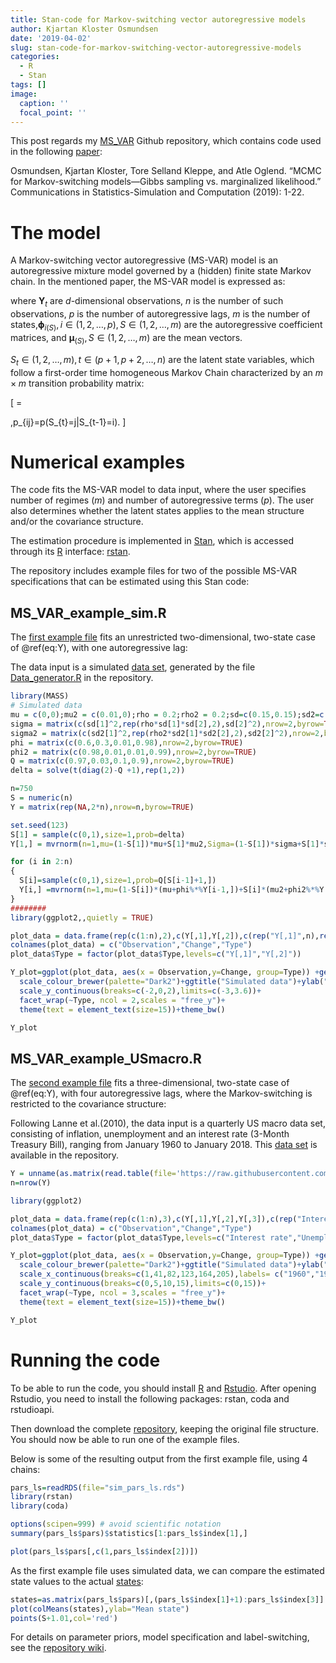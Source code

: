 ---
title: Stan-code for Markov-switching vector autoregressive models
author: Kjartan Kloster Osmundsen
date: '2019-04-02'
slug: stan-code-for-markov-switching-vector-autoregressive-models
categories:
  - R
  - Stan
tags: []
image:
  caption: ''
  focal_point: ''
---

This post regards my [MS_VAR](https://github.com/kjartako/MS_VAR) Github repository, which contains code used in the following [paper](https://www.tandfonline.com/doi/full/10.1080/03610918.2019.1565580):

Osmundsen, Kjartan Kloster, Tore Selland Kleppe, and Atle Oglend. "MCMC for Markov-switching models—Gibbs sampling vs. marginalized likelihood." Communications in Statistics-Simulation and Computation (2019): 1-22.

# The model

A Markov-switching vector autoregressive (MS-VAR) model is an autoregressive mixture model governed by a (hidden) finite state Markov chain. In the mentioned paper, the MS-VAR model is expressed as:

\begin{equation}
\boldsymbol{Y}_{t} =\left[\sum_{i=1}^p {\boldsymbol{\phi}_i}_{(S_{t})}\boldsymbol{Y}_{t-i} \right]+\boldsymbol{\mu}_{(S_{t})}+\boldsymbol{\epsilon}_{t},\qquad\boldsymbol{\epsilon}_{t}\sim\mathcal{N}\left(\boldsymbol{0},\boldsymbol{\Sigma}_{(S_{t})}\right),\qquad\boldsymbol{Y}_{t}\in\mathbb{R}^{d},
(\#eq:Y)
\end{equation}
where $\boldsymbol{Y}_{t}$ are $d$-dimensional observations, $n$ is the number of such observations, $p$ is the number of autoregressive lags, $m$ is the number of states,${\boldsymbol{\phi}_i}_{(S)},i\in(1,2,\dots,p),S\in(1,2,\dots,m)$ are the autoregressive
coefficient matrices, and $\boldsymbol{\mu}_{(S)},S\in(1,2,\dots,m)$
are the mean vectors.

$S_{t}\in(1,2,\dots,m),t\in(p+1,p+2,\dots,n)$ are
the latent state variables, which follow a first-order time homogeneous
Markov Chain characterized by an $m \times m$ transition probability matrix: 

\[
\boldsymbol{Q}=\begin{bmatrix}p_{11} & \dots & p_{1m}\\
\vdots & \vdots & \vdots\\
p_{m1} & \dots & p_{mm}
\end{bmatrix},\qquad p_{ij}=p(S_{t}=j|S_{t-1}=i).
\]

# Numerical examples

The code fits the MS-VAR model to data input, where the user specifies number of regimes ($m$) and number of autoregressive terms ($p$). The user also determines whether the latent states applies to the mean structure and/or the covariance structure.

The estimation procedure is implemented in [Stan](https://mc-stan.org/), which is accessed through its [R](https://www.r-project.org/) interface: [rstan](https://mc-stan.org/users/interfaces/rstan).

The repository includes example files for two of the possible MS-VAR specifications that can be estimated using this Stan code:  

## MS_VAR_example_sim.R
The [first example file](https://github.com/kjartako/MS_VAR/blob/master/MS_VAR/MS_VAR_example_sim.R) fits an unrestricted two-dimensional, two-state case of \@ref(eq:Y), with one autoregressive lag:

\begin{equation}
\boldsymbol{Y}_{t} ={\boldsymbol{\phi}_1}_{(S_{t})}\boldsymbol{Y}_{t-1} +\boldsymbol{\mu}_{(S_{t})}+\boldsymbol{\epsilon}_{t},\qquad\boldsymbol{\epsilon}_{t}\sim\mathcal{N}\left(\boldsymbol{0},\boldsymbol{\Sigma}_{(S_{t})}\right),\qquad\boldsymbol{Y}_{t}\in\mathbb{R}^{2}.
\end{equation}

The data input is a simulated [data set](https://github.com/kjartako/MS_VAR/blob/master/MS_VAR/Data/Y_750.txt), generated by the file [Data_generator.R](https://github.com/kjartako/MS_VAR/blob/master/MS_VAR/Data/Data_generator.R) in the repository.

```{r sim,echo=FALSE}
library(MASS)
# Simulated data
mu = c(0,0);mu2 = c(0.01,0);rho = 0.2;rho2 = 0.2;sd=c(0.15,0.15);sd2=c(0.3,0.25)
sigma = matrix(c(sd[1]^2,rep(rho*sd[1]*sd[2],2),sd[2]^2),nrow=2,byrow=TRUE)
sigma2 = matrix(c(sd2[1]^2,rep(rho2*sd2[1]*sd2[2],2),sd2[2]^2),nrow=2,byrow=TRUE)
phi = matrix(c(0.6,0.3,0.01,0.98),nrow=2,byrow=TRUE)
phi2 = matrix(c(0.98,0.01,0.01,0.99),nrow=2,byrow=TRUE)
Q = matrix(c(0.97,0.03,0.1,0.9),nrow=2,byrow=TRUE)
delta = solve(t(diag(2)-Q +1),rep(1,2))

n=750
S = numeric(n)
Y = matrix(rep(NA,2*n),nrow=n,byrow=TRUE)

set.seed(123)
S[1] = sample(c(0,1),size=1,prob=delta)
Y[1,] = mvrnorm(n=1,mu=(1-S[1])*mu+S[1]*mu2,Sigma=(1-S[1])*sigma+S[1]*sigma2)

for (i in 2:n)
{
  S[i]=sample(c(0,1),size=1,prob=Q[S[i-1]+1,])
  Y[i,] =mvrnorm(n=1,mu=(1-S[i])*(mu+phi%*%Y[i-1,])+S[i]*(mu2+phi2%*%Y[i-1,]),Sigma=(sigma*(1-S[i])+sigma2*S[i]))
}
########
library(ggplot2,,quietly = TRUE)

plot_data = data.frame(rep(c(1:n),2),c(Y[,1],Y[,2]),c(rep("Y[,1]",n),rep("Y[,2]",n)))
colnames(plot_data) = c("Observation","Change","Type")
plot_data$Type = factor(plot_data$Type,levels=c("Y[,1]","Y[,2]"))

Y_plot=ggplot(plot_data, aes(x = Observation,y=Change, group=Type)) +geom_line(size=1)+
  scale_colour_brewer(palette="Dark2")+ggtitle("Simulated data")+ylab("")+
  scale_y_continuous(breaks=c(-2,0,2),limits=c(-3,3.6))+
  facet_wrap(~Type, ncol = 2,scales = "free_y")+
  theme(text = element_text(size=15))+theme_bw()

Y_plot
```


## MS_VAR_example_USmacro.R
The [second example file](https://github.com/kjartako/MS_VAR/blob/master/MS_VAR/MS_VAR_example_USmacro.R) fits a three-dimensional, two-state case of \@ref(eq:Y), with four autoregressive lags, where the Markov-switching is restricted to the covariance structure: 
\begin{equation}
\boldsymbol{Y}_{t} =\boldsymbol{\phi}_{1}\boldsymbol{Y}_{t-1}+\boldsymbol{\phi}_{2}\boldsymbol{Y}_{t-2}+\boldsymbol{\phi}_{3}\boldsymbol{Y}_{t-3}+\boldsymbol{\phi}_{4}\boldsymbol{Y}_{t-4}+\boldsymbol{\mu}+\boldsymbol{\epsilon}_{t},\qquad\boldsymbol{\epsilon}_{t}\sim\mathcal{N}\left(\boldsymbol{0},\boldsymbol{\Sigma}_{(S_{t})}\right),\qquad\boldsymbol{Y}_{t}\in\mathbb{R}^{3}.
\end{equation}

Following Lanne et al.(2010), the data input is a quarterly US macro data set, consisting of inflation, unemployment and an interest
rate (3-Month Treasury Bill), ranging from January 1960 to January 2018. This [data set](https://github.com/kjartako/MS_VAR/blob/master/MS_VAR/Data/USmacro.txt) is available in the repository.

```{r USmacro,echo=FALSE}
Y = unname(as.matrix(read.table(file='https://raw.githubusercontent.com/kjartako/MS_VAR/master/MS_VAR/Data/USmacro.txt',sep="\t")))
n=nrow(Y)

library(ggplot2)

plot_data = data.frame(rep(c(1:n),3),c(Y[,1],Y[,2],Y[,3]),c(rep("Interest rate",n),rep("Unemployment rate",n),rep("Inflation rate",n)))
colnames(plot_data) = c("Observation","Change","Type")
plot_data$Type = factor(plot_data$Type,levels=c("Interest rate","Unemployment rate","Inflation rate"))

Y_plot=ggplot(plot_data, aes(x = Observation,y=Change, group=Type)) +geom_line(size=1)+
  scale_colour_brewer(palette="Dark2")+ggtitle("Simulated data")+ylab("")+
  scale_x_continuous(breaks=c(1,41,82,123,164,205),labels= c("1960","1970","1980","1990","2000","2010"),expand=c(0.05, 0))+
  scale_y_continuous(breaks=c(0,5,10,15),limits=c(0,15))+
  facet_wrap(~Type, ncol = 3,scales = "free_y")+
  theme(text = element_text(size=15))+theme_bw()

Y_plot
```

# Running the code
To be able to run the code, you should install [R](https://cloud.r-project.org/) and [Rstudio](https://www.rstudio.com/products/rstudio/download/). After opening Rstudio, you need to install the following packages: rstan, coda and rstudioapi. 

Then download the complete [repository](https://github.com/kjartako/MS_VAR), keeping the original file structure.
You should now be able to run one of the example files.

Below is some of the resulting output from the first example file, using 4 chains:

```{r load,echo=FALSE,include=FALSE}
pars_ls=readRDS(file="sim_pars_ls.rds")
library(rstan)
library(coda)
```

```{r res,echo=TRUE,fig.width = 8, fig.height = 6}
options(scipen=999) # avoid scientific notation
summary(pars_ls$pars)$statistics[1:pars_ls$index[1],]

plot(pars_ls$pars[,c(1,pars_ls$index[2])])
```

As the first example file uses simulated data, we can compare the estimated state values to the actual [states](https://github.com/kjartako/MS_VAR/blob/master/MS_VAR/Data/S_750.txt):


```{r res2,echo=TRUE,fig.width = 8, fig.height = 6}
states=as.matrix(pars_ls$pars)[,(pars_ls$index[1]+1):pars_ls$index[3]]
plot(colMeans(states),ylab="Mean state")
points(S+1.01,col='red')
```


For details on parameter priors, model specification and label-switching, see the [repository wiki](https://github.com/kjartako/MS_VAR/wiki).
